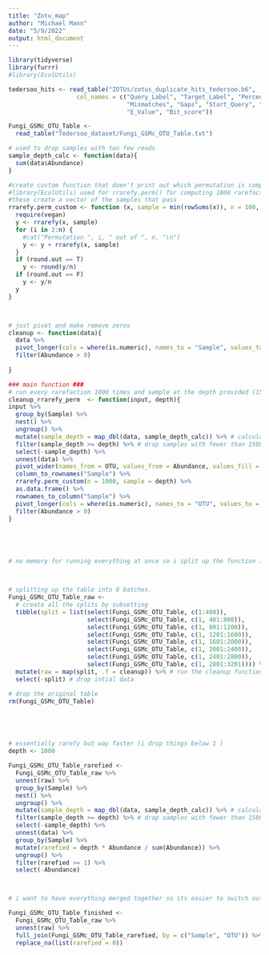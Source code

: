 ```yaml
---
title: "Zotu_map"
author: "Michael Mann"
date: "5/9/2022"
output: html_document
---
```


```r
library(tidyverse)
library(furrr)
#library(EcolUtils)
```


```r
tedersoo_hits <- read_table("ZOTUs/zotus_duplicate_hits_tedersoo.b6", 
                   col_names = c("Query_Label", "Target_Label", "Percent_Identity", "Alignment_Length", 
                                 "Mismatches", "Gaps", "Start_Query", "End_Query", "Start_Target", "End_Target", 
                                 "E_Value", "Bit_score"))

Fungi_GSMc_OTU_Table <- 
  read_table("Tedersoo_dataset/Fungi_GSMc_OTU_Table.txt")
```



```r


# used to drop samples with too few reads
sample_depth_calc <- function(data){
  sum(data$Abundance)
}

#create custom function that doen't print out which permutation is completed. 
#library(EcolUtils) used for rrarefy.perm() for computing 1000 rarefactions
#these create a vector of the samples that pass
rrarefy.perm_custom <- function (x, sample = min(rowSums(x)), n = 100, round.out = T){
  require(vegan)
  y <- rrarefy(x, sample)
  for (i in 2:n) {
    #cat("Permutation ", i, " out of ", n, "\n")
    y <- y + rrarefy(x, sample)
  }
  if (round.out == T) 
    y <- round(y/n)
  if (round.out == F) 
    y <- y/n
  y
}



# just pivot and make remove zeros
cleanup <- function(data){
  data %>%
  pivot_longer(cols = where(is.numeric), names_to = "Sample", values_to = "Abundance") %>% 
  filter(Abundance > 0)
  
}

### main function ### 
# run every rarefaction 1000 times and sample at the depth provided (1500)
cleanup_rrarefy_perm  <- function(input, depth){
input %>%
  group_by(Sample) %>%
  nest() %>%
  ungroup() %>%
  mutate(sample_depth = map_dbl(data, sample_depth_calc)) %>% # calculate reads per sample
  filter(sample_depth >= depth) %>% # drop samples with fewer than 1500 reads
  select(-sample_depth) %>%
  unnest(data) %>%
  pivot_wider(names_from = OTU, values_from = Abundance, values_fill = 0) %>% # make it wide again
  column_to_rownames("Sample") %>%
  rrarefy.perm_custom(n = 1000, sample = depth) %>%
  as.data.frame() %>%
  rownames_to_column("Sample") %>%
  pivot_longer(cols = where(is.numeric), names_to = "OTU", values_to = "Abundance") %>%
  filter(Abundance > 0)
}






```

```r
# no memory for running everything at once so i split up the function into three smaller jobs. 



# splitting up the table into 8 batches.
Fungi_GSMc_OTU_Table_raw <- 
  # create all the splits by subsetting
  tibble(split = list(select(Fungi_GSMc_OTU_Table, c(1:400)), 
                      select(Fungi_GSMc_OTU_Table, c(1, 401:800)),
                      select(Fungi_GSMc_OTU_Table, c(1, 801:1200)),
                      select(Fungi_GSMc_OTU_Table, c(1, 1201:1600)),
                      select(Fungi_GSMc_OTU_Table, c(1, 1601:2000)),
                      select(Fungi_GSMc_OTU_Table, c(1, 2001:2400)),
                      select(Fungi_GSMc_OTU_Table, c(1, 2401:2800)),
                      select(Fungi_GSMc_OTU_Table, c(1, 2801:3201)))) %>%
  mutate(raw = map(split, .f = cleanup)) %>% # run the cleanup function that pivots and removes zeros
  select(-split) # drop intial data

# drop the original table
rm(Fungi_GSMc_OTU_Table)





# essentially rarefy but way faster (i drop things below 1 )
depth <- 1000

Fungi_GSMc_OTU_Table_rarefied <- 
  Fungi_GSMc_OTU_Table_raw %>%
  unnest(raw) %>%
  group_by(Sample) %>%
  nest() %>%
  ungroup() %>%
  mutate(sample_depth = map_dbl(data, sample_depth_calc)) %>% # calculate reads per sample
  filter(sample_depth >= depth) %>% # drop samples with fewer than 1500 reads
  select(-sample_depth) %>%
  unnest(data) %>%
  group_by(Sample) %>%
  mutate(rarefied = depth * Abundance / sum(Abundance)) %>%
  ungroup() %>%
  filter(rarefied >= 1) %>%
  select(-Abundance)



# i want to have everything merged together so its easier to switch out the data later. 

Fungi_GSMc_OTU_Table_finished <- 
  Fungi_GSMc_OTU_Table_raw %>%
  unnest(raw) %>%
  full_join(Fungi_GSMc_OTU_Table_rarefied, by = c("Sample", "OTU")) %>%
  replace_na(list(rarefied = 0))
  




```
